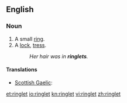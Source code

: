 ==English==

===Noun===
{{en-noun}}

# A small [[ring]].
# A [[lock]], [[tress]].
#:''Her hair was in '''ringlets'''.''

====Translations====
{{trans-top|lock, tress}}
* [[Scottish Gaelic]]: {{t|gd|cuach|f}}
{{trans-mid}}
{{trans-bottom}}

[[et:ringlet]]
[[io:ringlet]]
[[kn:ringlet]]
[[vi:ringlet]]
[[zh:ringlet]]